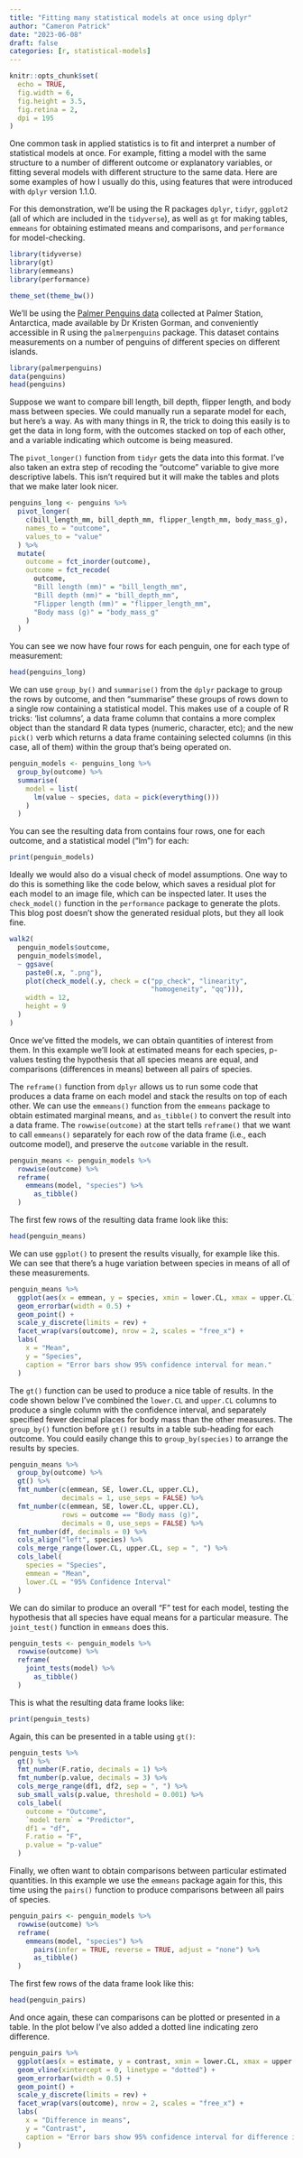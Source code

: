 ```yaml
---
title: "Fitting many statistical models at once using dplyr"
author: "Cameron Patrick"
date: "2023-06-08"
draft: false
categories: [r, statistical-models]
---
```


```r
knitr::opts_chunk$set(
  echo = TRUE,
  fig.width = 6,
  fig.height = 3.5,
  fig.retina = 2,
  dpi = 195
)
```

One common task in applied statistics is to fit and interpret a number of statistical models at once. For example, fitting a model with the same structure to a number of different outcome or explanatory variables, or fitting several models with different structure to the same data. Here are some examples of how I usually do this, using features that were introduced with `dplyr` version 1.1.0.

For this demonstration, we'll be using the R packages `dplyr`, `tidyr`, `ggplot2` (all of which are included in the `tidyverse`), as well as `gt` for making tables, `emmeans` for obtaining estimated means and comparisons, and `performance` for model-checking.

```r
library(tidyverse)
library(gt)
library(emmeans)
library(performance)
```

```r
theme_set(theme_bw())
```

We'll be using the [Palmer Penguins data](https://allisonhorst.github.io/palmerpenguins/) collected at Palmer Station, Antarctica, made available by Dr Kristen Gorman, and conveniently accessible in R using the `palmerpenguins` package. This dataset contains measurements on a number of penguins of different species on different islands.

```r
library(palmerpenguins)
data(penguins)
head(penguins)
```

Suppose we want to compare bill length, bill depth, flipper length, and body mass between species. We could manually run a separate model for each, but here's a way. As with many things in R, the trick to doing this easily is to get the data in long form, with the outcomes stacked on top of each other, and a variable indicating which outcome is being measured.

The `pivot_longer()` function from `tidyr` gets the data into this format. I've also taken an extra step of recoding the "outcome" variable to give more descriptive labels. This isn't required but it will make the tables and plots that we make later look nicer.

```r
penguins_long <- penguins %>%
  pivot_longer(
    c(bill_length_mm, bill_depth_mm, flipper_length_mm, body_mass_g),
    names_to = "outcome",
    values_to = "value"
  ) %>%
  mutate(
    outcome = fct_inorder(outcome),
    outcome = fct_recode(
      outcome,
      "Bill length (mm)" = "bill_length_mm",
      "Bill depth (mm)" = "bill_depth_mm",
      "Flipper length (mm)" = "flipper_length_mm",
      "Body mass (g)" = "body_mass_g"
    )
  )
```

You can see we now have four rows for each penguin, one for each type of measurement:

```r
head(penguins_long)
```

We can use `group_by()` and `summarise()` from the `dplyr` package to group the rows by outcome, and then "summarise" these groups of rows down to a single row containing a statistical model. This makes use of a couple of R tricks: 'list columns', a data frame column that contains a more complex object than the standard R data types (numeric, character, etc); and the new `pick()` verb which returns a data frame containing selected columns (in this case, all of them) within the group that's being operated on.

```r
penguin_models <- penguins_long %>%
  group_by(outcome) %>%
  summarise(
    model = list(
      lm(value ~ species, data = pick(everything()))
    )
  )
```

You can see the resulting data from contains four rows, one for each outcome, and a statistical model ("lm") for each:

```r
print(penguin_models)
```

Ideally we would also do a visual check of model assumptions. One way to do this is something like the code below, which saves a residual plot for each model to an image file, which can be inspected later. It uses the `check_model()` function in the `performance` package to generate the plots. This blog post doesn't show the generated residual plots, but they all look fine.

```r
walk2(
  penguin_models$outcome, 
  penguin_models$model,
  ~ ggsave(
    paste0(.x, ".png"),
    plot(check_model(.y, check = c("pp_check", "linearity",
                                   "homogeneity", "qq"))),
    width = 12,
    height = 9
  )
)
```

Once we've fitted the models, we can obtain quantities of interest from them. In this example we'll look at estimated means for each species, p-values testing the hypothesis that all species means are equal, and comparisons (differences in means) between all pairs of species.

The `reframe()` function from `dplyr` allows us to run some code that produces a data frame on each model and stack the results on top of each other. We can use the `emmeans()` function from the `emmeans` package to obtain estimated marginal means, and `as_tibble()` to convert the result into a data frame. The `rowwise(outcome)` at the start tells `reframe()` that we want to call `emmeans()` separately for each row of the data frame (i.e., each outcome model), and preserve the `outcome` variable in the result.

```r
penguin_means <- penguin_models %>%
  rowwise(outcome) %>%
  reframe(
    emmeans(model, "species") %>%
      as_tibble()
  )
```

The first few rows of the resulting data frame look like this:

```r
head(penguin_means)
```

We can use `ggplot()` to present the results visually, for example like this. We can see that there's a huge variation between species in means of all of these measurements.

```r
penguin_means %>%
  ggplot(aes(x = emmean, y = species, xmin = lower.CL, xmax = upper.CL)) +
  geom_errorbar(width = 0.5) +
  geom_point() +
  scale_y_discrete(limits = rev) +
  facet_wrap(vars(outcome), nrow = 2, scales = "free_x") +
  labs(
    x = "Mean", 
    y = "Species",
    caption = "Error bars show 95% confidence interval for mean."
  )
```

The `gt()` function can be used to produce a nice table of results. In the code shown below I've combined the `lower.CL` and `upper.CL` columns to produce a single column with the confidence interval, and separately specified fewer decimal places for body mass than the other measures. The `group_by()` function before `gt()` results in a table sub-heading for each outcome. You could easily change this to `group_by(species)` to arrange the results by species.

```r
penguin_means %>%
  group_by(outcome) %>%
  gt() %>%
  fmt_number(c(emmean, SE, lower.CL, upper.CL),
             decimals = 1, use_seps = FALSE) %>%
  fmt_number(c(emmean, SE, lower.CL, upper.CL),
             rows = outcome == "Body mass (g)",
             decimals = 0, use_seps = FALSE) %>%
  fmt_number(df, decimals = 0) %>%
  cols_align("left", species) %>%
  cols_merge_range(lower.CL, upper.CL, sep = ", ") %>%
  cols_label(
    species = "Species",
    emmean = "Mean",
    lower.CL = "95% Confidence Interval"
  )
```

We can do similar to produce an overall "F" test for each model, testing the hypothesis that all species have equal means for a particular measure. The `joint_test()` function in `emmeans` does this.

```r
penguin_tests <- penguin_models %>%
  rowwise(outcome) %>%
  reframe(
    joint_tests(model) %>%
      as_tibble()
  )
```

This is what the resulting data frame looks like:

```r
print(penguin_tests)
```

Again, this can be presented in a table using `gt()`:

```r
penguin_tests %>%
  gt() %>%
  fmt_number(F.ratio, decimals = 1) %>%
  fmt_number(p.value, decimals = 3) %>%
  cols_merge_range(df1, df2, sep = ", ") %>%
  sub_small_vals(p.value, threshold = 0.001) %>%
  cols_label(
    outcome = "Outcome",
    `model term` = "Predictor",
    df1 = "df",
    F.ratio = "F",
    p.value = "p-value"
  )
```

Finally, we often want to obtain comparisons between particular estimated quantities. In this example we use the `emmeans` package again for this, this time using the `pairs()` function to produce comparisons between all pairs of species.

```r
penguin_pairs <- penguin_models %>%
  rowwise(outcome) %>%
  reframe(
    emmeans(model, "species") %>%
      pairs(infer = TRUE, reverse = TRUE, adjust = "none") %>%
      as_tibble()
  )
```

The first few rows of the data frame look like this:

```r
head(penguin_pairs)
```

And once again, these can comparisons can be plotted or presented in a table. In the plot below I've also added a dotted line indicating zero difference.

```r
penguin_pairs %>%
  ggplot(aes(x = estimate, y = contrast, xmin = lower.CL, xmax = upper.CL)) +
  geom_vline(xintercept = 0, linetype = "dotted") +
  geom_errorbar(width = 0.5) +
  geom_point() +
  scale_y_discrete(limits = rev) +
  facet_wrap(vars(outcome), nrow = 2, scales = "free_x") +
  labs(
    x = "Difference in means", 
    y = "Contrast",
    caption = "Error bars show 95% confidence interval for difference in mean."
  )
```
